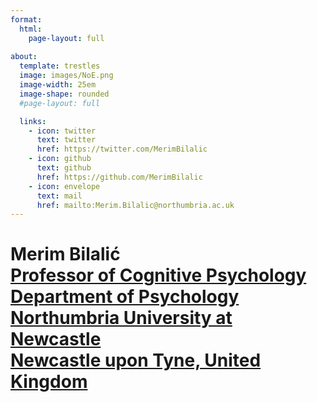 ```yaml
---
format: 
  html:
    page-layout: full
    
about:
  template: trestles
  image: images/NoE.png
  image-width: 25em
  image-shape: rounded
  #page-layout: full

  links:
    - icon: twitter
      text: twitter
      href: https://twitter.com/MerimBilalic
    - icon: github
      text: github
      href: https://github.com/MerimBilalic
    - icon: envelope
      text: mail
      href: mailto:Merim.Bilalic@northumbria.ac.uk
---
```


# Merim Bilalić <br> [Professor of Cognitive Psychology](https://www.northumbria.ac.uk/about-us/our-staff/b/merim-bilalic/) <br> [Department of Psychology](https://www.northumbria.ac.uk/about-us/academic-departments/psychology/) <br>[Northumbria University at Newcastle](https://www.northumbria.ac.uk) <br> [Newcastle upon Tyne, United Kingdom](https://www.newcastle.gov.uk)
